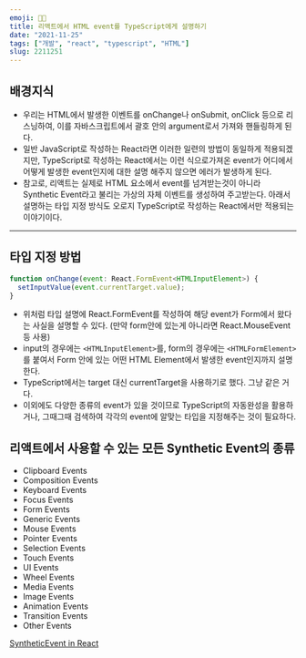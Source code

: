 ```yaml
---
emoji: 👩‍🏫
title: 리액트에서 HTML event를 TypeScript에게 설명하기
date: "2021-11-25"
tags: ["개발", "react", "typescript", "HTML"]
slug: 2211251
---
```


## 배경지식

- 우리는 HTML에서 발생한 이벤트를 onChange나 onSubmit, onClick 등으로 리스닝하여, 이를 자바스크립트에서 괄호 안의 argument로서 가져와 핸들링하게 된다.
- 일반 JavaScript로 작성하는 React라면 이러한 일련의 방법이 동일하게 적용되겠지만, TypeScript로 작성하는 React에서는 이런 식으로가져온 event가 어디에서 어떻게 발생한 event인지에 대한 설명 해주지 않으면 에러가 발생하게 된다.
- 참고로, 리액트는 실제로 HTML 요소에서 event를 넘겨받는것이 아니라 Synthetic Event라고 불리는 가상의 자체 이벤트를 생성하여 주고받는다. 아래서 설명하는 타입 지정 방식도 오로지 TypeScript로 작성하는 React에서만 적용되는 이야기이다.

---

## 타입 지정 방법

```jsx
function onChange(event: React.FormEvent<HTMLInputElement>) {
  setInputValue(event.currentTarget.value);
}
```

- 위처럼 타입 설명에 React.FormEvent를 작성하여 해당 event가 Form에서 왔다는 사실을 설명할 수 있다. (만약 form안에 있는게 아니라면 React.MouseEvent 등 사용)
- input의 경우에는 `<HTMLInputElement>`를, form의 경우에는 `<HTMLFormElement>`를 붙여서 Form 안에 있는 어떤 HTML Element에서 발생한 event인지까지 설명한다.
- TypeScript에서는 target 대신 currentTarget을 사용하기로 했다. 그냥 같은 거다.
- 이외에도 다양한 종류의 event가 있을 것이므로 TypeScript의 자동완성을 활용하거나, 그때그때 검색하여 각각의 event에 알맞는 타입을 지정해주는 것이 필요하다.

## 리액트에서 사용할 수 있는 모든 Synthetic Event의 종류

- Clipboard Events
- Composition Events
- Keyboard Events
- Focus Events
- Form Events
- Generic Events
- Mouse Events
- Pointer Events
- Selection Events
- Touch Events
- UI Events
- Wheel Events
- Media Events
- Image Events
- Animation Events
- Transition Events
- Other Events

[SyntheticEvent in React](https://reactjs.org/docs/events.html)
